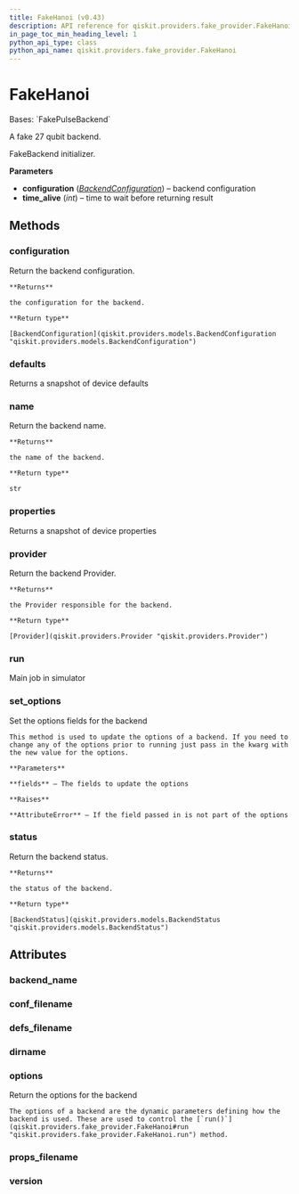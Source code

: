 ```yaml
---
title: FakeHanoi (v0.43)
description: API reference for qiskit.providers.fake_provider.FakeHanoi in qiskit v0.43
in_page_toc_min_heading_level: 1
python_api_type: class
python_api_name: qiskit.providers.fake_provider.FakeHanoi
---
```


# FakeHanoi

<Class id="qiskit.providers.fake_provider.FakeHanoi" isDedicatedPage={true} github="https://github.com/qiskit/qiskit/tree/stable/0.24/qiskit/providers/fake_provider/backends/hanoi/fake_hanoi.py" signature="FakeHanoi" modifiers="class">
  Bases: `FakePulseBackend`

  A fake 27 qubit backend.

  FakeBackend initializer.

  **Parameters**

  *   **configuration** ([*BackendConfiguration*](qiskit.providers.models.BackendConfiguration "qiskit.providers.models.BackendConfiguration")) – backend configuration
  *   **time\_alive** (*int*) – time to wait before returning result

  ## Methods

  <span id="qiskit-providers-fake-provider-fakehanoi-configuration" />

  ### configuration

  <Function id="qiskit.providers.fake_provider.FakeHanoi.configuration" signature="FakeHanoi.configuration()">
    Return the backend configuration.

    **Returns**

    the configuration for the backend.

    **Return type**

    [BackendConfiguration](qiskit.providers.models.BackendConfiguration "qiskit.providers.models.BackendConfiguration")
  </Function>

  <span id="qiskit-providers-fake-provider-fakehanoi-defaults" />

  ### defaults

  <Function id="qiskit.providers.fake_provider.FakeHanoi.defaults" signature="FakeHanoi.defaults()">
    Returns a snapshot of device defaults
  </Function>

  <span id="qiskit-providers-fake-provider-fakehanoi-name" />

  ### name

  <Function id="qiskit.providers.fake_provider.FakeHanoi.name" signature="FakeHanoi.name()">
    Return the backend name.

    **Returns**

    the name of the backend.

    **Return type**

    str
  </Function>

  <span id="qiskit-providers-fake-provider-fakehanoi-properties" />

  ### properties

  <Function id="qiskit.providers.fake_provider.FakeHanoi.properties" signature="FakeHanoi.properties()">
    Returns a snapshot of device properties
  </Function>

  <span id="qiskit-providers-fake-provider-fakehanoi-provider" />

  ### provider

  <Function id="qiskit.providers.fake_provider.FakeHanoi.provider" signature="FakeHanoi.provider()">
    Return the backend Provider.

    **Returns**

    the Provider responsible for the backend.

    **Return type**

    [Provider](qiskit.providers.Provider "qiskit.providers.Provider")
  </Function>

  <span id="qiskit-providers-fake-provider-fakehanoi-run" />

  ### run

  <Function id="qiskit.providers.fake_provider.FakeHanoi.run" signature="FakeHanoi.run(run_input, **kwargs)">
    Main job in simulator
  </Function>

  <span id="qiskit-providers-fake-provider-fakehanoi-set-options" />

  ### set\_options

  <Function id="qiskit.providers.fake_provider.FakeHanoi.set_options" signature="FakeHanoi.set_options(**fields)">
    Set the options fields for the backend

    This method is used to update the options of a backend. If you need to change any of the options prior to running just pass in the kwarg with the new value for the options.

    **Parameters**

    **fields** – The fields to update the options

    **Raises**

    **AttributeError** – If the field passed in is not part of the options
  </Function>

  <span id="qiskit-providers-fake-provider-fakehanoi-status" />

  ### status

  <Function id="qiskit.providers.fake_provider.FakeHanoi.status" signature="FakeHanoi.status()">
    Return the backend status.

    **Returns**

    the status of the backend.

    **Return type**

    [BackendStatus](qiskit.providers.models.BackendStatus "qiskit.providers.models.BackendStatus")
  </Function>

  ## Attributes

  ### backend\_name

  <Attribute id="qiskit.providers.fake_provider.FakeHanoi.backend_name" attributeValue="'fake_hanoi'" />

  ### conf\_filename

  <Attribute id="qiskit.providers.fake_provider.FakeHanoi.conf_filename" attributeValue="'conf_hanoi.json'" />

  ### defs\_filename

  <Attribute id="qiskit.providers.fake_provider.FakeHanoi.defs_filename" attributeValue="'defs_hanoi.json'" />

  ### dirname

  <Attribute id="qiskit.providers.fake_provider.FakeHanoi.dirname" attributeValue="'/home/computertreker/git/qiskit/qiskit/.tox/docs/lib/python3.8/site-packages/qiskit/providers/fake_provider/backends/hanoi'" />

  ### options

  <Attribute id="qiskit.providers.fake_provider.FakeHanoi.options">
    Return the options for the backend

    The options of a backend are the dynamic parameters defining how the backend is used. These are used to control the [`run()`](qiskit.providers.fake_provider.FakeHanoi#run "qiskit.providers.fake_provider.FakeHanoi.run") method.
  </Attribute>

  ### props\_filename

  <Attribute id="qiskit.providers.fake_provider.FakeHanoi.props_filename" attributeValue="'props_hanoi.json'" />

  ### version

  <Attribute id="qiskit.providers.fake_provider.FakeHanoi.version" attributeValue="1" />
</Class>

